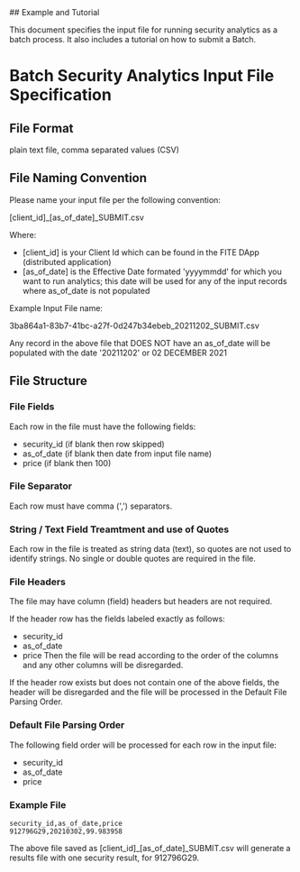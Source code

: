 

<BG />

<div style={{maxWidth: '650px', margin: '0px auto'}}>
<Title>Security Analytics Batch Submit File</Title>
## Example and Tutorial

This document specifies the input file for running security analytics as a batch process. It also includes a tutorial
on how to submit a Batch.

# Batch Security Analytics Input File Specification

## File Format

plain text file, comma separated values (CSV)

## File Naming Convention

Please name your input file per the following convention:

[client_id]_[as_of_date]_SUBMIT.csv

Where:
- [client_id] is your Client Id which can be found in the FITE DApp (distributed application)
- [as_of_date] is the Effective Date formated &apos;yyyymmdd&apos; for which you want to run analytics; this date will be used for any of the input
records where as_of_date is not populated

Example Input File name:

3ba864a1-83b7-41bc-a27f-0d247b34ebeb_20211202_SUBMIT.csv

Any record in the above file that DOES NOT have an as_of_date will be populated with the date &apos;20211202&apos; or 02 DECEMBER 2021

## File Structure

### File Fields

Each row in the file must have the following fields:
- security_id (if blank then row skipped)
- as_of_date (if blank then date from input file name)
- price (if blank then 100)

### File Separator

Each row must have comma (&apos;,&apos;) separators.

### String / Text Field Treamtment and use of Quotes

Each row in the file is treated as string data (text), so quotes are not used to identify strings. No single or
double quotes are required in the file.

### File Headers

The file may have column (field) headers but headers are not required.

If the header row has the fields labeled exactly as follows:
- security_id
- as_of_date
- price
Then the file will be read according to the order of the columns and any other columns will be disregarded.

If the header row exists but does not contain one of the above fields, the header will be disregarded and the file
will be processed in the Default File Parsing Order.

### Default File Parsing Order

The following field order will be processed for each row in the input file:
- security_id
- as_of_date
- price

### Example File

```
security_id,as_of_date,price
912796G29,20210302,99.983958
```

The above file saved as [client_id]_[as_of_date]_SUBMIT.csv will generate a results file with one security result,
for 912796G29.

<br/>
<br/>
<br/>

</div>
